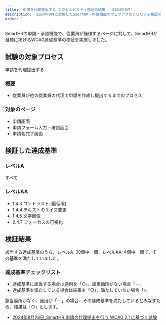 ```yaml
---
title: '申請を代理提出する アクセシビリティ検証の結果 - 2024年9月'
description: '2024年9月に実施したSmartHR・申請機能のウェブアクセシビリティ検証の結果を公開しています。'
order: 1
---
```

SmartHRの申請・承認機能で、従業員が操作するページに対して、SmartHRが目標に掲げるWCAG達成基準の検証を実施しました。

## 試験の対象プロセス
申請を代理提出する

### 概要
- 従業員が他の従業員の代理で申請を作成し提出するまでのプロセス


### 対象のページ

* 申請画面
* 申請フォーム入力・確認画面
* 申請名完了画面

## 検証した達成基準

### レベルA

すべて

### レベルAA

- 1.4.3 コントラスト (最低限)
- 1.4.4 テキストのサイズ変更
- 1.4.5 文字画像
- 2.4.7 フォーカスの可視化

## 検証結果

該当する達成基準のうち、レベルA: 30個中　個、レベルAA: 4個中　個で、その基準を満たしていました。

### 達成基準チェックリスト

- 達成基準に該当する場合は適用を「○」、該当箇所がない場合「－」
- 達成基準を満たしている場合は結果を「○」、満たしていない場合「×」

該当箇所がなく、適用が「－」の場合、その達成基準を満たしているとみなすため、結果は「○」とします。


* [2024年8月28日_SmartHR 申請の代理提出を行う WCAG 2.1 に基づく試験](https://docs.google.com/spreadsheets/d/12jKykEHv_ZUbtBkaJ_kBd5xjEhtWkh28OlgZCftRNN0/edit?usp=sharing)



